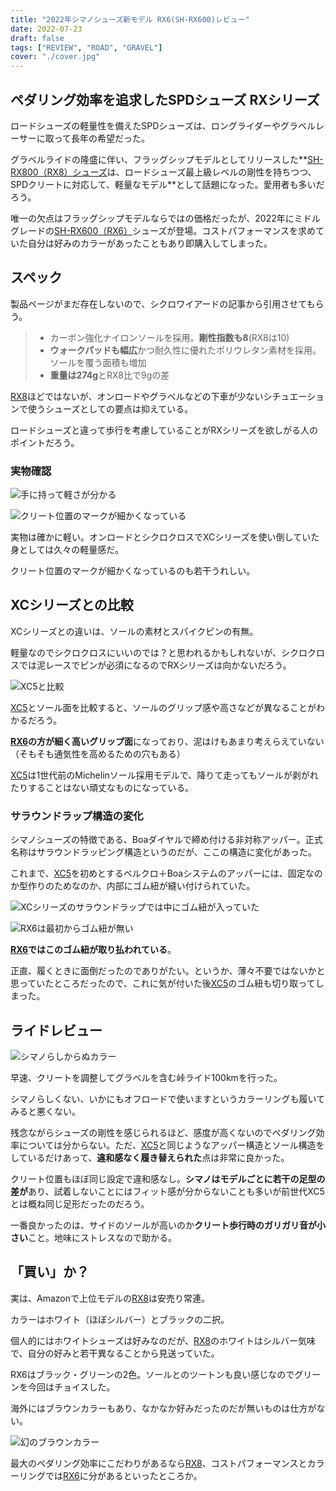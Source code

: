 ```yaml
---
title: "2022年シマノシューズ新モデル RX6(SH-RX600)レビュー"
date: 2022-07-23
draft: false
tags: ["REVIEW", "ROAD", "GRAVEL"]
cover: "./cover.jpg"
---
```


## ペダリング効率を追求したSPDシューズ RXシリーズ

ロードシューズの軽量性を備えたSPDシューズは、ロングライダーやグラベルレーサーに取って長年の希望だった。

グラベルライドの隆盛に伴い、フラッグシップモデルとしてリリースした**[SH-RX800（RX8）シューズ](https://amzn.to/3BbdH8x)は、ロードシューズ最上級レベルの剛性を持ちつつ、SPDクリートに対応して、軽量なモデル**として話題になった。愛用者も多いだろう。

唯一の欠点はフラッグシップモデルならではの価格だったが、2022年にミドルグレードの[SH-RX600（RX6）](https://ck.jp.ap.valuecommerce.com/servlet/referral?sid=3171302&pid=887657037&vc_url=https%3A%2F%2Fpaypaymall.yahoo.co.jp%2Fstore%2Fkt-gigaweb%2Fitem%2F299-smn-sh-rx600%2F)シューズが登場。コストパフォーマンスを求めていた自分は好みのカラーがあったこともあり即購入してしまった。

<LinkCard url="https://paypaymall.yahoo.co.jp/store/kt-gigaweb/item/299-smn-sh-rx600/" />

## スペック

<LinkCard url="https://www.cyclowired.jp/news/node/372229" />

製品ページがまだ存在しないので、シクロワイアードの記事から引用させてもらう。

> - カーボン強化ナイロンソールを採用。**剛性指数も8**(RX8は10)
> - **ウォークパッドも幅広**かつ耐久性に優れたポリウレタン素材を採用。ソールを覆う面積も増加
> - **重量は274g**とRX8比で9gの差

[RX8](https://amzn.to/3BbdH8x)ほどではないが、オンロードやグラベルなどの下車が少ないシチュエーションで使うシューズとしての要点は抑えている。

ロードシューズと違って歩行を考慮していることがRXシリーズを欲しがる人のポイントだろう。

### 実物確認

![手に持って軽さが分かる](./soal.jpg)

![クリート位置のマークが細かくなっている](./mark.jpg)

実物は確かに軽い。オンロードとシクロクロスでXCシリーズを使い倒していた身としては久々の軽量感だ。

クリート位置のマークが細かくなっているのも若干うれしい。

## XCシリーズとの比較

XCシリーズとの違いは、ソールの素材とスパイクピンの有無。

軽量なのでシクロクロスにいいのでは？と思われるかもしれないが、シクロクロスでは泥レースでピンが必須になるのでRXシリーズは向かないだろう。

![XC5と比較](./compare_soal.jpg)

[XC5](https://amzn.to/3omr7Hl)とソール面を比較すると、ソールのグリップ感や高さなどが異なることがわかるだろう。

**[RX6](https://ck.jp.ap.valuecommerce.com/servlet/referral?sid=3171302&pid=887657037&vc_url=https%3A%2F%2Fpaypaymall.yahoo.co.jp%2Fstore%2Fkt-gigaweb%2Fitem%2F299-smn-sh-rx600%2F)の方が細く高いグリップ面**になっており、泥はけもあまり考えらえていない（そもそも通気性を高めるための穴もある）

[XC5](https://amzn.to/3omr7Hl)は1世代前のMichelinソール採用モデルで、降りて走ってもソールが剥がれたりすることはない頑丈なものになっている。

### サラウンドラップ構造の変化

シマノシューズの特徴である、Boaダイヤルで締め付ける非対称アッパー。正式名称はサラウンドラッピング構造というのだが、ここの構造に変化があった。

これまで、[XC5](https://amzn.to/3omr7Hl)を初めとするベルクロ＋Boaシステムのアッパーには、固定なのか型作りのためなのか、内部にゴム紐が縫い付けられていた。

![XCシリーズのサラウンドラップでは中にゴム紐が入っていた](./compare2.jpg)

![RX6は最初からゴム紐が無い](./compare1.jpg)

**[RX6](https://ck.jp.ap.valuecommerce.com/servlet/referral?sid=3171302&pid=887657037&vc_url=https%3A%2F%2Fpaypaymall.yahoo.co.jp%2Fstore%2Fkt-gigaweb%2Fitem%2F299-smn-sh-rx600%2F)ではこのゴム紐が取り払われている**。

正直、履くときに面倒だったのでありがたい。というか、薄々不要ではないかと思っていたところだったので、これに気が付いた後[XC5](https://amzn.to/3omr7Hl)のゴム紐も切り取ってしまった。

## ライドレビュー

![シマノらしからぬカラー](./ride.jpg)

早速、クリートを調整してグラベルを含む峠ライド100kmを行った。

シマノらしくない、いかにもオフロードで使いますというカラーリングも履いてみると悪くない。

残念ながらシューズの剛性を感じられるほど、感度が高くないのでペダリング効率については分からない。ただ、[XC5](https://amzn.to/3omr7Hl)と同じようなアッパー構造とソール構造をしているだけあって、**違和感なく履き替えられた**点は非常に良かった。

クリート位置もほぼ同じ設定で違和感なし。**シマノはモデルごとに若干の足型の差が**あり、試着しないことにはフィット感が分からないことも多いが前世代XC5とは概ね同じ足形だったのだろう。

一番良かったのは、サイドのソールが高いのか**クリート歩行時のガリガリ音が小さい**こと。地味にストレスなので助かる。

## 「買い」か？

実は、Amazonで上位モデルの[RX8](https://amzn.to/3BbdH8x)は安売り常連。

<Amzn asin="B07XXDMWVG">

カラーはホワイト（ほぼシルバー）とブラックの二択。

個人的にはホワイトシューズは好みなのだが、[RX8](https://amzn.to/3BbdH8x)のホワイトはシルバー気味で、自分の好みと若干異なることから見送っていた。

RX6はブラック・グリーンの2色。ソールとのツートンも良い感じなのでグリーンを今回はチョイスした。

海外にはブラウンカラーもあり、なかなか好みだったのだが無いものは仕方がない。

![幻のブラウンカラー](./brown.jpg)

最大のペダリング効率にこだわりがあるなら[RX8](https://amzn.to/3BbdH8x)、コストパフォーマンスとカラーリングでは[RX6](https://ck.jp.ap.valuecommerce.com/servlet/referral?sid=3171302&pid=887657037&vc_url=https%3A%2F%2Fpaypaymall.yahoo.co.jp%2Fstore%2Fkt-gigaweb%2Fitem%2F299-smn-sh-rx600%2F)に分があるといったところか。

<LinkCard url="https://paypaymall.yahoo.co.jp/store/kt-gigaweb/item/299-smn-sh-rx600/" />

